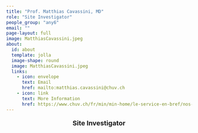```yaml
---
title: "Prof. Matthias Cavassini, MD"
role: "Site Investigator"
people_group: "any6"
email: ""
page-layout: full
image: MatthiasCavassini.jpeg
about: 
  id: about
  template: jolla
  image-shape: round
  image: MatthiasCavassini.jpeg
  links:
    - icon: envelope
      text: Email
      href: mailto:matthias.cavassini@chuv.ch
    - icon: link
      text: More Information
      href: https://www.chuv.ch/fr/min/min-home/le-service-en-bref/nos-equipes/cadres/dr-matthias-cavassini
---
```


<div style="text-align: center;">
  <p style="font-size: 18px; font-weight: bold;">Site Investigator</p>
</div>